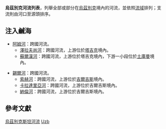 '''烏茲別克河流列表'''，列舉全部或部分在[[烏茲別克|烏茲別克]]境內的河流，並依照[[流域|流域]]排列；支流則由河口至源頭排序。

==注入鹹海==
*[[阿姆河|阿姆河]]：跨國河流。
**[[澤拉夫尚河|澤拉夫尚河]]：跨國河流，上游位於[[塔吉克斯坦|塔吉克]]境內。
**[[蘇爾漢河|蘇爾漢河]]：跨國河流，上游位於塔吉克境內，下游一小段位於[[土庫曼|土庫曼]]境內。

*[[錫爾河|錫爾河]]：跨國河流。
**[[索赫河|索赫河]]：跨國河流，上游位於[[吉爾吉斯|吉爾吉斯]]境內。
**[[卡拉達里亞河|卡拉達里亞河]]：跨國河流，上游位於吉爾吉斯境內。
**[[納倫河|納倫河]]：跨國河流，上游位於吉爾吉斯境內。

== 參考文獻 ==
{{Reflist}}

{{Asia topic|河流列表}}
[[Category:烏茲別克斯坦河流|]]
[[Category:各國河流列表|Uzb]]